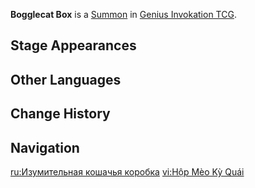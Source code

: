 {{Genius Invokation TCG Infobox
|id          = 115082
|image       = Bogglecat Box Summon.png
|type        = Summon
|createdby   = Magic Trick: Astonishing Shift
|summontype  = Character Card Skill
|usage       = 2
|effect      = '''End Phase:''' Deal 1 {{color|Anemo DMG}}.<br>'''When your active character takes DMG:''' Decreases DMG taken by 1. (Once per Round)<br>'''When your character(s) take {{color|Cryo}}/{{color|Hydro}}/{{color|Pyro}}/{{color|Electro}} DMG:''' Change the Elemental Type of this card. (Once before leaving play)
}}
'''Bogglecat Box''' is a [[Summon]] in [[Genius Invokation TCG]].

==Stage Appearances==
{{Genius Invokation TCG Stage Appearances|createdby=Lynette (Character Card)}}

==Other Languages==
{{Other Languages
|en      = Bogglecat Box
|zhs     = 惊奇猫猫盒
|zhs_rm  = Jīngqí Māomāo Hé
|zht     = 驚奇貓貓盒
|zht_rm  = Jīngqí Māomāo Hé
|zh_tl   = Astonishing Kitty Box
|ja      = ビックラキャット・ボックス
|ja_rm   = Bikkurakyatto Bokkusu
|ja_tl   = 
|ko      = 깜짝 고양이 모자
|ko_tl   = Surprise Cat Hat
|es      = Michicaja sorpresa
|es_tl   = Kittenbox Surprise
|es_note = {{Es|Michicaja}} is a portmanteau of {{Es|michito|kitten}} and {{Es|caja|box}}.
|fr      = Boîte minestyque
|fr_tl   = Mysticat Box
|fr_note = {{Fr|Minestyque}} is portmanteau made of {{Fr|minet|cat}} and {{Fr|mystique|mystic.}}
|ru      = Изумительная кошачья коробка
|ru_tl   = 
|th      = Bogglecat Box
|vi      = Hộp Mèo Kỳ Quái
|vi_tl   = 
|de      = Überraschungskatzenkiste
|de_tl   = Surprise Cat Box
|id      = Bogglecat Box
|pt      = Caixa Surpresa Miau Miau
|pt_tl   = 
|tr      = Şaşırtıcı Kedi Kutusu
|tr_tl   = 
|it      = Scatola Stravagatto
|it_tl   = 
}}

==Change History==
{{Change History|4.3}}

==Navigation==
{{Genius Invokation TCG Navbox|Summon}}

[[ru:Изумительная кошачья коробка]]
[[vi:Hộp Mèo Kỳ Quái]]